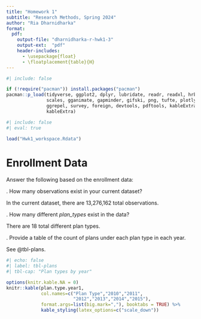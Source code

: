 ```yaml
---
title: "Homework 1"
subtitle: "Research Methods, Spring 2024"
author: "Ria Dharnidharka"
format:
  pdf:
    output-file: "dharnidharka-r-hwk1-3"
    output-ext:  "pdf"
    header-includes:
      - \usepackage{float}
      - \floatplacement{table}{H}
---
```

```r
#| include: false

if (!require("pacman")) install.packages("pacman")
pacman::p_load(tidyverse, ggplot2, dplyr, lubridate, readr, readxl, hrbrthemes, fixest,
               scales, gganimate, gapminder, gifski, png, tufte, plotly, OECD,
               ggrepel, survey, foreign, devtools, pdftools, kableExtra, modelsummary,
               kableExtra)
```
```r
#| include: false
#| eval: true
 
load("Hwk1_workspace.Rdata")
```

\newpage
# Enrollment Data
Answer the following based on the enrollment data:

\vspace{.2in}
\noindent 1. How many observations exist in your current dataset?<br>

In the current dataset, there are 13,276,162 total observations. 

\newpage
\noindent 2. How many different *plan_types* exist in the data? <br>

There are 18 total different plan types. 

\newpage
\noindent 3. Provide a table of the count of plans under each plan type in each year.<br>

See @tbl-plans.

```r
#| echo: false
#| label: tbl-plans
#| tbl-cap: "Plan types by year"

options(knitr.kable.NA = 0)
knitr::kable(plan.type.year1, 
             col.names=c("Plan Type","2010","2011",
                         "2012","2013","2014","2015"),
             format.args=list(big.mark=","), booktabs = TRUE) %>%
             kable_styling(latex_options=c("scale_down"))
```